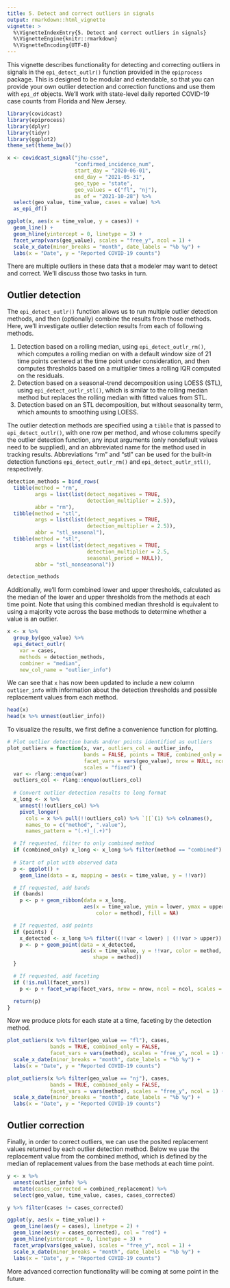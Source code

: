 ```yaml
---
title: 5. Detect and correct outliers in signals
output: rmarkdown::html_vignette
vignette: >
  %\VignetteIndexEntry{5. Detect and correct outliers in signals}
  %\VignetteEngine{knitr::rmarkdown}
  %\VignetteEncoding{UTF-8}
---
```


This vignette describes functionality for detecting and correcting outliers in
signals in the `epi_detect_outlr()` function provided in the `epiprocess`
package. This is designed to be modular and extendable, so that you can provide
your own outlier detection and correction functions and use them with `epi_df`
objects. We'll work with state-level daily reported COVID-19 case counts from 
Florida and New Jersey.

```r
library(covidcast)
library(epiprocess)
library(dplyr)
library(tidyr)
library(ggplot2)
theme_set(theme_bw())

x <- covidcast_signal("jhu-csse",
                      "confirmed_incidence_num",
                      start_day = "2020-06-01",
                      end_day = "2021-05-31",
                      geo_type = "state",
                      geo_values = c("fl", "nj"),
                      as_of = "2021-10-28") %>%
  select(geo_value, time_value, cases = value) %>%
  as_epi_df()

ggplot(x, aes(x = time_value, y = cases)) +
  geom_line() +
  geom_hline(yintercept = 0, linetype = 3) +
  facet_wrap(vars(geo_value), scales = "free_y", ncol = 1) +
  scale_x_date(minor_breaks = "month", date_labels = "%b %y") +
  labs(x = "Date", y = "Reported COVID-19 counts")
```

There are multiple outliers in these data that a modeler may want to detect and
correct. We'll discuss those two tasks in turn.

## Outlier detection

The `epi_detect_outlr()` function allows us to run multiple outlier detection
methods, and then (optionally) combine the results from those methods. Here,
we'll investigate outlier detection results from each of following methods.

1. Detection based on a rolling median, using `epi_detect_outlr_rm()`, which 
  computes a rolling median on with a default window size of 21 time points 
  centered at the time point under consideration, and then computes thresholds 
  based on a multiplier times a rolling IQR computed on the residuals. 
2. Detection based on a seasonal-trend decomposition using LOESS (STL), using
  `epi_detect_outlr_stl()`, which is similar to the rolling median method but 
  replaces the rolling median with fitted values from STL. 
3. Detection based on an STL decomposition, but without seasonality term, which
  amounts to smoothing using LOESS.

The outlier detection methods are specified using a `tibble` that is passed to
`epi_detect_outlr()`, with one row per method, and whose columms specify the
outlier detection function, any input arguments (only nondefault values need to
be supplied), and an abbreviated name for the method used in tracking results.
Abbreviations "rm" and "stl" can be used for the built-in detection functions 
`epi_detect_outlr_rm()` and `epi_detect_outlr_stl()`, respectively.

```r
detection_methods = bind_rows(
  tibble(method = "rm",
         args = list(list(detect_negatives = TRUE,
                          detection_multiplier = 2.5)),
         abbr = "rm"),
  tibble(method = "stl",
         args = list(list(detect_negatives = TRUE,
                          detection_multiplier = 2.5)),
         abbr = "stl_seasonal"),
  tibble(method = "stl",
         args = list(list(detect_negatives = TRUE,
                          detection_multiplier = 2.5,
                          seasonal_period = NULL)),
         abbr = "stl_nonseasonal"))

detection_methods
```

Additionally, we'll form combined lower and upper thresholds, calculated as the
median of the lower and upper thresholds from the methods at each time point.
Note that using this combined median threshold is equivalent to using a majority
vote across the base methods to determine whether a value is an outlier.

```r
x <- x %>%
  group_by(geo_value) %>%
  epi_detect_outlr(
    var = cases,
    methods = detection_methods,
    combiner = "median",
    new_col_name = "outlier_info") 
```

We can see that `x` has now been updated to include a new column `outlier_info` 
with information about the detection thresholds and possible replacement values 
from each method.

```r
head(x)
head(x %>% unnest(outlier_info))
```

To visualize the results, we first define a convenience function for plotting.

```r
# Plot outlier detection bands and/or points identified as outliers
plot_outliers = function(x, var, outliers_col = outlier_info, 
                         bands = FALSE, points = TRUE, combined_only = TRUE, 
                         facet_vars = vars(geo_value), nrow = NULL, ncol = NULL, 
                         scales = "fixed") {
  var <- rlang::enquo(var)
  outliers_col <- rlang::enquo(outliers_col)
  
  # Convert outlier detection results to long format 
  x_long <- x %>%
    unnest(!!outliers_col) %>%
    pivot_longer(
      cols = x %>% pull(!!outliers_col) %>% `[[`(1) %>% colnames(),
      names_to = c("method", ".value"),
      names_pattern = "(.+)_(.+)")

  # If requested, filter to only combined method
  if (combined_only) x_long <- x_long %>% filter(method == "combined")
  
  # Start of plot with observed data
  p <- ggplot() +
    geom_line(data = x, mapping = aes(x = time_value, y = !!var))

  # If requested, add bands
  if (bands) 
    p <- p + geom_ribbon(data = x_long, 
                         aes(x = time_value, ymin = lower, ymax = upper, 
                             color = method), fill = NA)

  # If requested, add points
  if (points) {
    x_detected <- x_long %>% filter((!!var < lower) | (!!var > upper))
    p <- p + geom_point(data = x_detected, 
                        aes(x = time_value, y = !!var, color = method, 
                            shape = method))
  }

  # If requested, add faceting
  if (!is.null(facet_vars)) 
    p <- p + facet_wrap(facet_vars, nrow = nrow, ncol = ncol, scales = scales)

  return(p)
}
```

Now we produce plots for each state at a time, faceting by the detection method.

```r
plot_outliers(x %>% filter(geo_value == "fl"), cases, 
              bands = TRUE, combined_only = FALSE,
              facet_vars = vars(method), scales = "free_y", ncol = 1) +
  scale_x_date(minor_breaks = "month", date_labels = "%b %y") +
  labs(x = "Date", y = "Reported COVID-19 counts")

plot_outliers(x %>% filter(geo_value == "nj"), cases, 
              bands = TRUE, combined_only = FALSE,
              facet_vars = vars(method), scales = "free_y", ncol = 1) +
  scale_x_date(minor_breaks = "month", date_labels = "%b %y") +
  labs(x = "Date", y = "Reported COVID-19 counts")
```

## Outlier correction

Finally, in order to correct outliers, we can use the posited replacement values
returned by each outlier detection method. Below we use the replacement value
from the combined method, which is defined by the median of replacement values 
from the base methods at each time point.

```r
y <- x %>% 
  unnest(outlier_info) %>%
  mutate(cases_corrected = combined_replacement) %>%
  select(geo_value, time_value, cases, cases_corrected) 

y %>% filter(cases != cases_corrected)

ggplot(y, aes(x = time_value)) +
  geom_line(aes(y = cases), linetype = 2) +
  geom_line(aes(y = cases_corrected), col = "red") +
  geom_hline(yintercept = 0, linetype = 3) +
  facet_wrap(vars(geo_value), scales = "free_y", ncol = 1) +
  scale_x_date(minor_breaks = "month", date_labels = "%b %y") +
  labs(x = "Date", y = "Reported COVID-19 counts")
```

More advanced correction functionality will be coming at some point in the 
future. 